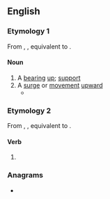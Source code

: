 ==English==

===Etymology 1===
From {{inh|en|enm|upberinge}}, {{m|enm|upberynge}}, equivalent to {{af|en|upbear|-ing}}.

====Noun====
{{en-noun|~}}

# A [[bearing]] [[up]]; [[support]]
# A [[surge]] or [[movement]] [[upward]]
#* {{quote-text|lang=en|year=1893|author=Waldo Selden Pratt, ‎Arthur Lincoln Gillett|title=The Hartford Seminary Record|volume=3|page=149|passage=One who is conscious of the strong '''upbearings''' and full onflowings of these mighty Scripture tides longs to see a keel that can reach and feel and indicate their presence and their strength.}}

===Etymology 2===
From {{inh|en|enm|upberynge}}, {{m|enm|upberande}}, equivalent to {{af|en|upbear|-ing}}.

====Verb====
{{head|en|verb form}}

# {{present participle of|upbear|lang=en|nocat=1}}

===Anagrams===
* {{anagrams|en|a=abeginpru|bearing up}}